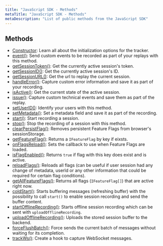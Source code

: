 ```yaml
---
title: "JavaScript SDK - Methods"
metaTitle: "JavaScript SDK - Methods"
metaDescription: "List of public methods from the JavaScript SDK"
---
```


## Methods

- [Constructor](/sdk/constructor): Learn all about the initialization options for the tracker.
- [event()](/sdk/methodsevent): Send custom events to be recorded as part of your replays with this method.
- [getSessionToken()](/sdk/methods/get-session-token): Get the currently active session's token.
- [getSessionID()](/sdk/methods/get-session-id): Get the currently active session's ID.
- [getSessionURL()](/sdk/methods/get-session-url): Get the url to replay the current session. 
- [handleError()](/sdk/methods/handle-error): Capture custom error information and save it as part of your recording.
- [isActive()](/sdk/methods/is-active): Get the current state of the active session.
- [issue()](/sdk/methods/issue): Capture custom technical events and save them as part of the replay.
- [setUserID()](/sdk/methods/set-user-id): Identify your users with this method.
- [setMetadata()](/sdk/methods/set-metadata): Set a metadata field and save it as part of the recording.
- [start()](/sdk/methods/start): Start recording a session.
- [stop()](/sdk/methods/stop): Stop the recording of a session with this method.
- [clearPersistFlag()](/sdk/methods/clear-persist-flag): Removes persistent Feature Flags from browser's sessionStorage.
- [getFeatureFlag()](/sdk/methods/get-feature-flag): Returns a `IFeatureFlag` by key if eixsts.
- [onFlagsReload()](/sdk/methods/on-flags-reload): Sets the callback to use when Feature Flags are loaded.
- [isFlagEnabled()](/sdk/methods/is-flag-enabled): Returns `true` if flag with this key does exist and is active.
- [reloadFlags()](/sdk/methods/reload-flags): Reloads all flags (can be useful if user session had any change of metadata, userId or any other information that could be required for certain flag conditions).
- [getAllFeatureFlags()](/sdk/methods/get-all-feature-flags): Returns all flags (`IFeatureFlag[]`) that are active right now.
- [coldStart()](/sdk/methods/cold-start): Starts buffering messages (refreshing buffer) with the possibility to call `start()` to enable session recording and send the buffer content.
- [startOfflineRecording()](/sdk/methods/start-offline-recording): Starts offline session recording which can be sent with `uploadOfflineRecording`.
- [uploadOfflineRecording()](/sdk/methods/upload-offline-recording): Uploads the stored session buffer to the backend.
- [forceFlushBatch()](/sdk/methods/force-flush-batch): Force sends the current batch of messages without waiting for its completion.
- [trackWs()](/sdk/methods/track-ws): Create a hook to capture WebSocket messages.
